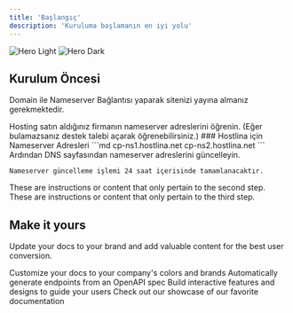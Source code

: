 ```yaml
---
title: 'Başlangıç'
description: 'Kuruluma başlamanın en iyi yolu'
---
```


<img
className="block dark:hidden"
src="/images/baslangic.png"
alt="Hero Light"
/>
<img
className="hidden dark:block"
src="/images/baslangic.png"
alt="Hero Dark"
/>

## Kurulum Öncesi

Domain ile Nameserver Bağlantısı yaparak sitenizi yayına almanız gerekmektedir.

<Steps>
<Step title="Alan Adı ile Hosting Bağlama">
  Hosting satın aldığınız firmanın nameserver adreslerini öğrenin. (Eğer bulamazsanız destek talebi açarak öğrenebilirsiniz.)
  ### Hostlina için Nameserver Adresleri
  ```md
  cp-ns1.hostlina.net
  cp-ns2.hostlina.net
    ```
    Ardından DNS sayfasından nameserver adreslerini güncelleyin.

    Nameserver güncelleme işlemi 24 saat içerisinde tamamlanacaktır.
</Step>
<Step title="Second Step">
  These are instructions or content that only pertain to the second step.
</Step>
<Step title="Third Step">
  These are instructions or content that only pertain to the third step.
</Step>
</Steps>



## Make it yours

Update your docs to your brand and add valuable content for the best user conversion.

<CardGroup cols={2}>
<Card
  title="Customize Style"
  icon="palette"
  href="https://mintlify.com/docs/settings/global"
>
  Customize your docs to your company's colors and brands
</Card>
<Card
  title="Reference APIs"
  icon="code"
  href="https://mintlify.com/docs/api-playground/openapi"
>
  Automatically generate endpoints from an OpenAPI spec
</Card>
<Card
  title="Add Components"
  icon="screwdriver-wrench"
  href="https://mintlify.com/docs/components/accordion"
>
  Build interactive features and designs to guide your users
</Card>
<Card
  title="Get Inspiration"
  icon="stars"
  href="https://mintlify.com/customers"
>
  Check out our showcase of our favorite documentation
</Card>
</CardGroup>
